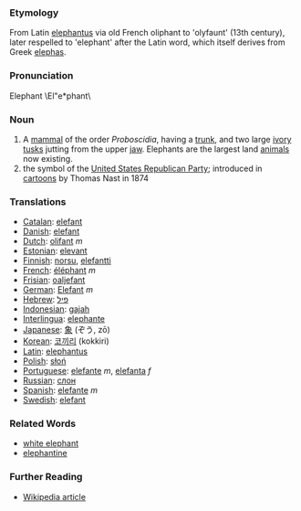 ===Etymology===
From Latin [[elephantus]] via old French oliphant to 'olyfaunt' (13th century), later respelled to 'elephant' after the Latin word, which itself derives from Greek [[elephas]].
===Pronunciation===
Elephant \El"e*phant\
===Noun===
#A [[mammal]] of the order ''Proboscidia'', having a [[trunk]], and two large [[ivory]] [[tusks]] jutting from the upper [[jaw]].  Elephants are the largest land [[animal]]s now existing.
# the symbol of the [[United States Republican Party]]; introduced in [[cartoon]]s by Thomas Nast in 1874

===Translations===
*[[Catalan]]: [[elefant]]
*[[Danish]]: [[elefant]]
*[[Dutch]]: [[olifant]] ''m''
*[[Estonian]]: [[elevant]]
*[[Finnish]]: [[norsu]], [[elefantti]]
*[[French]]: [[éléphant]] ''m''
*[[Frisian]]: [[oaljefant]]
*[[German]]: [[Elefant]] ''m''
*[[Hebrew]]: [[פיל]]
*[[Indonesian]]: [[gajah]]
*[[Interlingua]]: [[elephante]]
*[[Japanese]]: [[象]] (ぞう, zō)
*[[Korean]]: [[코끼리]] (kokkiri)
*[[Latin]]: [[elephantus]]
*[[Polish]]: [[słoń]] 
*[[Portuguese]]: [[elefante]] ''m'', [[elefanta]] ''f''
*[[Russian]]: [[слон]]
*[[Spanish]]: [[elefante]] ''m''
*[[Swedish]]: [[elefant]]

===Related Words===
*[[white elephant]]
*[[elephantine]]

===Further Reading===
*[[en:elephant|Wikipedia article]]
